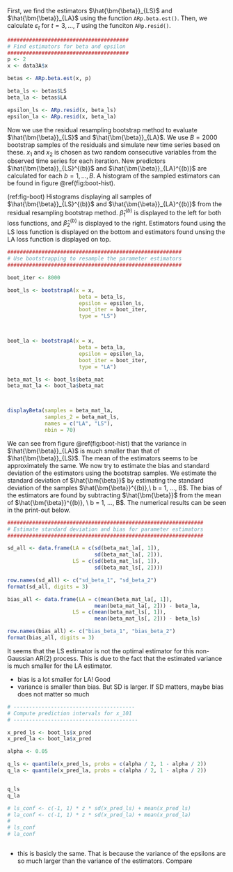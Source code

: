 \section{Problem A: Comparing $AR(2)$ parameter estimators using resampling of residuals}

\subsection{1.}

First, we find the estimators $\hat{\bm{\beta}}_{LS}$ and $\hat{\bm{\beta}}_{LA}$ using the function `ARp.beta.est()`. Then, we calculate $\varepsilon_t$ for $t = 3, ..., T$ using the funciton `ARp.resid()`.

```r
#######################################
# Find estimators for beta and epsilon
#######################################
p <- 2
x <- data3A$x

betas <- ARp.beta.est(x, p)

beta_ls <- betas$LS
beta_la <- betas$LA

epsilon_ls <- ARp.resid(x, beta_ls)
epsilon_la <- ARp.resid(x, beta_la)


```


Now we use the residual resampling bootstrap method to evaluate $\hat{\bm{\beta}}_{LS}$ and $\hat{\bm{\beta}}_{LA}$. We use $B = 2000$ bootstrap samples of the residuals and simulate new time series based on these. $x_1$ and $x_2$ is chosen as two random consecutive variables from the observed time series for each iteration. New predictors $\hat{\bm{\beta}}_{LS}^{(b)}$ and $\hat{\bm{\beta}}_{LA}^{(b)}$ are calculated for each $b = 1, ..., B$. A histogram of the sampled estimators can be found in figure \@ref(fig:boot-hist).



(ref:fig-boot) Histograms displaying all samples of $\hat{\bm{\beta}}_{LS}^{(b)}$ and $\hat{\bm{\beta}}_{LA}^{(b)}$ from the residual resampling bootstrap method. $\hat{\beta}_1^{(b)}$ is displayed to the left for both loss functions, and $\hat{\beta}_2^{(b)}$ is displayed to the right. Estimators found using the LS loss function is displayed on the bottom and estimators found unsing the LA loss function is displayed on top.

```r
########################################################
# Use bootstrapping to resample the parameter estimators
########################################################

boot_iter <- 8000

boot_ls <- bootstrapA(x = x,
                       beta = beta_ls,
                       epsilon = epsilon_ls,
                       boot_iter = boot_iter,
                       type = "LS")



boot_la <- bootstrapA(x = x,
                       beta = beta_la,
                       epsilon = epsilon_la,
                       boot_iter = boot_iter,
                       type = "LA")

beta_mat_ls <- boot_ls$beta_mat
beta_mat_la <- boot_la$beta_mat



displayBeta(samples = beta_mat_la,
            samples_2 = beta_mat_ls,
            names = c("LA", "LS"),
            nbin = 70)

```

We can see from figure \@ref(fig:boot-hist) that the variance in $\hat{\bm{\beta}}_{LA}$ is much smaller than that of $\hat{\bm{\beta}}_{LS}$. The mean of the estimators seems to be approximately the same. We now try to estimate the bias and standard deviation of the estimators using the bootstrap samples. We estimate the standard deviation of $\hat{\bm{\beta}}$ by estimating the standard deviation of the samples $\hat{\bm{\beta}}^{(b)},\ b = 1, ..., B$. The bias of the estimators are found by subtracting $\hat{\bm{\beta}}$ from the mean of $\hat{\bm{\beta}}^{(b)}, \ b = 1, ..., B$. The numerical results can be seen in the print-out below. 

<!-- \begin{equation} -->
<!-- \widehat{SD(\hat{\bm{\beta}}_i) = \sqrt{\frac{1}{B - 1} \sum_{b = 1}^B }} -->
<!-- \end{equation} -->

```r
###############################################################
# Estimate standard deviation and bias for parameter estimators
###############################################################

sd_all <- data.frame(LA = c(sd(beta_mat_la[, 1]),
                            sd(beta_mat_la[, 2])),
                     LS = c(sd(beta_mat_ls[, 1]),
                            sd(beta_mat_ls[, 2])))

row.names(sd_all) <- c("sd_beta_1", "sd_beta_2")
format(sd_all, digits = 3)

bias_all <- data.frame(LA = c(mean(beta_mat_la[, 1]),
                            mean(beta_mat_la[, 2])) - beta_la,
                     LS = c(mean(beta_mat_ls[, 1]),
                            mean(beta_mat_ls[, 2])) - beta_ls)

row.names(bias_all) <- c("bias_beta_1", "bias_beta_2")
format(bias_all, digits = 3)

```

It seems that the LS estimator is not the optimal estimator for this non-Gaussian AR(2) process. This is due to the fact that the estimated variance is much smaller for the LA estimator. 

- bias is a lot smaller for LA! Good
- variance is smaller than bias. But SD is larger. If SD matters, maybe bias does not matter so much

\subsection{2.}

\todo[inline]{write some text!!}


```r
# ---------------------------------------
# Compute prediction intervals for x_101
# ----------------------------------------

x_pred_ls <- boot_ls$x_pred
x_pred_la <- boot_la$x_pred

alpha <- 0.05

q_ls <- quantile(x_pred_ls, probs = c(alpha / 2, 1 - alpha / 2))
q_la <- quantile(x_pred_la, probs = c(alpha / 2, 1 - alpha / 2))


q_ls
q_la

# ls_conf <- c(-1, 1) * z * sd(x_pred_ls) + mean(x_pred_ls)
# la_conf <- c(-1, 1) * z * sd(x_pred_la) + mean(x_pred_la)
# 
# ls_conf
# la_conf



```
- this is basicly the same. That is because the variance of the epsilons are so much larger than the variance of the estimators. Compare 

